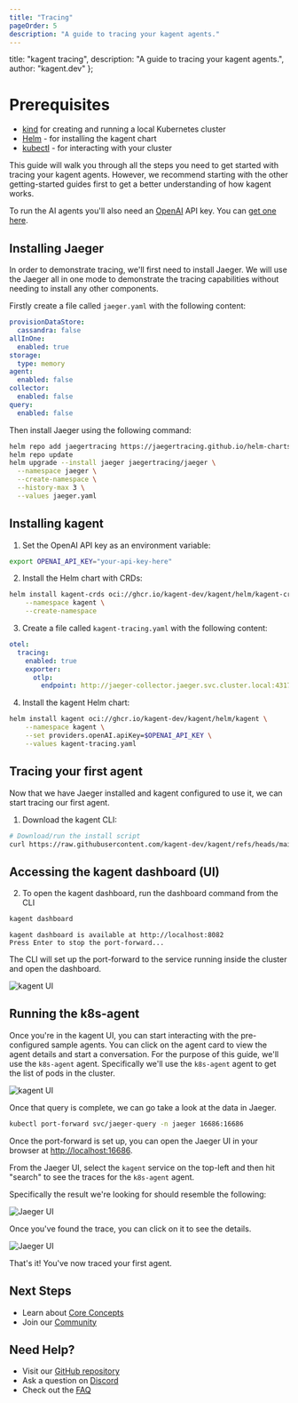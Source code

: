 ```yaml
---
title: "Tracing"
pageOrder: 5
description: "A guide to tracing your kagent agents."
---
```


  title: "kagent tracing",
  description: "A guide to tracing your kagent agents.",
  author: "kagent.dev"
};

# Prerequisites

- [kind](https://kind.sigs.k8s.io/docs/user/quick-start/) for creating and running a local Kubernetes cluster
- [Helm](https://helm.sh/docs/intro/install/) - for installing the kagent chart
- [kubectl](https://kubernetes.io/docs/tasks/tools/) - for interacting with your cluster

This guide will walk you through all the steps you need to get started with tracing your kagent agents. However, we recommend starting with the other getting-started guides first to get a better understanding of how kagent works.

To run the AI agents you'll also need an [OpenAI](https://openai.com) API key. You can [get one here](https://platform.openai.com/account/api-keys).

## Installing Jaeger

In order to demonstrate tracing, we'll first need to install Jaeger. We will use the Jaeger all in one mode to demonstrate the tracing capabilities without needing to install any other components.

Firstly create a file called `jaeger.yaml` with the following content:

```yaml
provisionDataStore:
  cassandra: false
allInOne:
  enabled: true
storage:
  type: memory
agent:
  enabled: false
collector:
  enabled: false
query:
  enabled: false
```

Then install Jaeger using the following command:

```bash
helm repo add jaegertracing https://jaegertracing.github.io/helm-charts
helm repo update
helm upgrade --install jaeger jaegertracing/jaeger \
  --namespace jaeger \
  --create-namespace \
  --history-max 3 \
  --values jaeger.yaml
```

## Installing kagent

1. Set the OpenAI API key as an environment variable:

```bash
export OPENAI_API_KEY="your-api-key-here"
```

2. Install the Helm chart with CRDs:

```bash
helm install kagent-crds oci://ghcr.io/kagent-dev/kagent/helm/kagent-crds \
    --namespace kagent \
    --create-namespace
```
3. Create a file called `kagent-tracing.yaml` with the following content:

```yaml
otel:
  tracing:
    enabled: true
    exporter:
      otlp:
        endpoint: http://jaeger-collector.jaeger.svc.cluster.local:4317
```

4. Install the kagent Helm chart:

```bash
helm install kagent oci://ghcr.io/kagent-dev/kagent/helm/kagent \
    --namespace kagent \
    --set providers.openAI.apiKey=$OPENAI_API_KEY \
    --values kagent-tracing.yaml
```

## Tracing your first agent

Now that we have Jaeger installed and kagent configured to use it, we can start tracing our first agent.

1. Download the kagent CLI:

```bash
# Download/run the install script
curl https://raw.githubusercontent.com/kagent-dev/kagent/refs/heads/main/scripts/get-kagent | bash
```

## Accessing the kagent dashboard (UI)

2. To open the kagent dashboard, run the dashboard command from the CLI

```bash
kagent dashboard
```

```console
kagent dashboard is available at http://localhost:8082
Press Enter to stop the port-forward...
```

The CLI will set up the port-forward to the service running inside the cluster and open the dashboard.

![kagent UI](/images/kagent-landing.png "Kagent dashboard main page")

## Running the k8s-agent

Once you're in the kagent UI, you can start interacting with the pre-configured sample agents. You can click on the agent card to view the agent details and start a conversation. For the purpose of this guide, we'll use the `k8s-agent` agent. Specifically we'll use the `k8s-agent` agent to get the list of pods in the cluster.

![kagent UI](/images/k8s-agent-query-light.png "Chatting with an agent")

Once that query is complete, we can go take a look at the data in Jaeger.

```bash
kubectl port-forward svc/jaeger-query -n jaeger 16686:16686
```

Once the port-forward is set up, you can open the Jaeger UI in your browser at [http://localhost:16686](http://localhost:16686).

From the Jaeger UI, select the `kagent` service on the top-left and then hit "search" to see the traces for the `k8s-agent` agent.

Specifically the result we're looking for should resemble the following:

![Jaeger UI](/images/jaeger-landing.png "Jaeger results page")

Once you've found the trace, you can click on it to see the details.

![Jaeger UI](/images/jaeger-trace.png "Jaeger trace details")

That's it! You've now traced your first agent.

## Next Steps

- Learn about [Core Concepts](/docs/kagent/concepts)
- Join our [Community](https://discord.gg/Fu3k65f2k3)

## Need Help?

- Visit our [GitHub repository](https://github.com/kagent-dev/kagent)
- Ask a question on [Discord](https://discord.gg/Fu3k65f2k3)
- Check out the [FAQ](/docs/kagent/resources/faq)